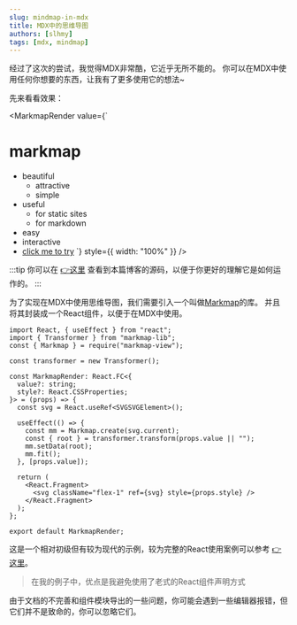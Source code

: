 ```yaml
---
slug: mindmap-in-mdx
title: MDX中的思维导图
authors: [slhmy]
tags: [mdx, mindmap]
---
```


经过了这次的尝试，我觉得MDX非常酷，它近乎无所不能的。
你可以在MDX中使用任何你想要的东西，让我有了更多使用它的想法~

先来看看效果：


<MarkmapRender
  value={`
  # markmap
  - beautiful
    - attractive
    - simple
  - useful
    - for static sites
    - for markdown
  - easy
  - interactive
  - [click me to try](https://markmap.js.org/repl)
  `}
  style={{ width: "100%" }}
/>

:::tip
你可以在
[👉这里](https://github.com/slhmy/full-stack-docusaurus/blob/main/i18n/zh-CN/docusaurus-plugin-content-blog/2023-10-29-mindmap-in-mdx.mdx)
查看到本篇博客的源码，以便于你更好的理解它是如何运作的。
:::

为了实现在MDX中使用思维导图，我们需要引入一个叫做[Markmap](https://github.com/markmap/markmap)的库。
并且将其封装成一个React组件，以便于在MDX中使用。

```tsx
import React, { useEffect } from "react";
import { Transformer } from "markmap-lib";
const { Markmap } = require("markmap-view");

const transformer = new Transformer();

const MarkmapRender: React.FC<{
  value?: string;
  style?: React.CSSProperties;
}> = (props) => {
  const svg = React.useRef<SVGSVGElement>();

  useEffect(() => {
    const mm = Markmap.create(svg.current);
    const { root } = transformer.transform(props.value || "");
    mm.setData(root);
    mm.fit();
  }, [props.value]);

  return (
    <React.Fragment>
      <svg className="flex-1" ref={svg} style={props.style} />
    </React.Fragment>
  );
};

export default MarkmapRender;
```

这是一个相对初级但有较为现代的示例，较为完整的React使用案例可以参考
[👉这里](https://stackblitz.com/edit/markmap?file=markmap-class.tsx,markmap-hooks.tsx)。
> 在我的例子中，优点是我避免使用了老式的React组件声明方式

由于文档的不完善和组件模块导出的一些问题，你可能会遇到一些编辑器报错，但它们并不是致命的，你可以忽略它们。
